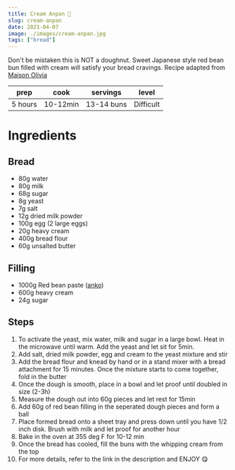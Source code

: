 ```yaml
---
title: Cream Anpan 🍞
slug: cream-anpan
date: 2021-04-07
image: ./images/cream-anpan.jpg
tags: ["bread"]
---
```


<StyledParagraph>Don't be mistaken this is NOT a doughnut. Sweet Japanese style red bean bun filled with cream will satisfy your bread cravings. Recipe adapted from <a href="https://youtu.be/Rq3kqAAXip4" target="_blank" rel="noreferrer noopener">Maison Olivia</a></StyledParagraph>

| prep | cook | servings | level |
| :--: | :--: | :------: | :---: |
| 5 hours | 10-12min |  13-14 buns  | Difficult  |

# Ingredients
## Bread 
- <ListItem>80g water</ListItem>
- <ListItem>80g milk</ListItem>
- <ListItem>68g sugar</ListItem>
- <ListItem>8g yeast</ListItem>
- <ListItem>7g salt</ListItem>
- <ListItem>12g dried milk powder</ListItem>
- <ListItem>100g egg (2 large eggs)</ListItem>
- <ListItem>20g heavy cream</ListItem>
- <ListItem>400g bread flour</ListItem>
- <ListItem>60g unsalted butter</ListItem>
## Filling
- <ListItem>1000g Red bean paste (<a href="https://www.justonecookbook.com/pressure-cooker-anko-red-bean-paste/">anko</a>)</ListItem>
- <ListItem>600g heavy cream</ListItem>
- <ListItem>24g sugar</ListItem>

## Steps

1. To activate the yeast, mix water, milk and sugar in a large bowl. Heat in the microwave until warm. Add the yeast and let sit for 5min.
2. Add salt, dried milk powder, egg and cream to the yeast mixture and stir 
3. Add the bread flour and knead by hand or in a stand mixer with a bread attachment for 15 minutes. Once the mixture starts to come together, fold in the butter
4. Once the dough is smooth, place in a bowl and let proof until doubled in size (2-3h)
5. Measure the dough out into 60g pieces and let rest for 15min 
6. Add 60g of red bean filling in the seperated dough pieces and form a ball 
7. Place formed bread onto a sheet tray and press down until you have 1/2 inch disk. Brush with milk and let proof for another hour 
8. Bake in the oven at 355 deg F for 10-12 min 
9. Once the bread has cooled, fill the buns with the whipping cream from the top
10. For more details, refer to the link in the description and ENJOY 😋
